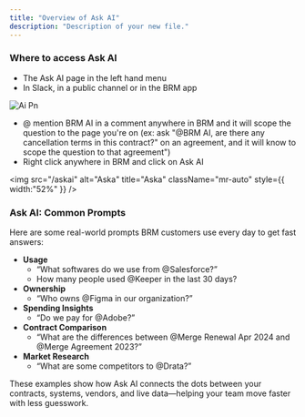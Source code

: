 ```yaml
---
title: "Overview of Ask AI"
description: "Description of your new file."
---
```


### Where to access Ask AI

- The Ask AI page in the left hand menu
- In Slack, in a public channel or in the BRM app

![Ai Pn](/images/ai.png)

- @ mention BRM AI in a comment anywhere in BRM and it will scope the question to the page you're on (ex: ask "@BRM AI, are there any cancellation terms in this contract?" on an agreement, and it will know to scope the question to that agreement")
- Right click anywhere in BRM and click on Ask AI 

<img
  src="/askai"
  alt="Aska"
  title="Aska"
  className="mr-auto"
  style={{ width:"52%" }}
/>

### Ask AI: Common Prompts

Here are some real-world prompts BRM customers use every day to get fast answers:

- **Usage**
  - “What softwares do we use from @Salesforce?”
  - How many people used @Keeper in the last 30 days?
- **Ownership**
  - “Who owns @Figma in our organization?”
- **Spending Insights**
  - “Do we pay for @Adobe?”
- **Contract Comparison**
  - “What are the differences between @Merge Renewal Apr 2024 and @Merge Agreement 2023?”
- **Market Research**
  - “What are some competitors to @Drata?”

These examples show how Ask AI connects the dots between your contracts, systems, vendors, and live data—helping your team move faster with less guesswork.